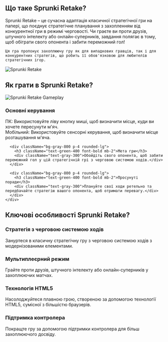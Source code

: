 ## Що таке Sprunki Retake?

<div className="flex flex-col md:flex-row items-center gap-8">
  <div className="w-full md:w-1/2 text-xl">
    Sprunki Retake – це сучасна адаптація класичної стратегічної гри на папері, що поєднує стратегічне планування з захопленням від конкурентної гри в режимі черговості. Чи граєте ви проти друзів, штучного інтелекту або онлайн-суперників, завдання полягає в тому, щоб обіграти свого опонента і забити переможний гол!

    Ця гра пропонує захоплюючу гру як для випадкових гравців, так і для конкурентних стратегів, що робить її обов'язковою для любителів стратегічних ігор.
  </div>
  <div className="w-full md:w-1/2 flex justify-center items-center">
    <img 
      src="https://sprunkiretake.fun/game_screenshot.webp" 
      alt="Sprunki Retake" 
      className="w-4/5 h-auto"
    />
  </div>
</div>

## Як грати в Sprunki Retake?

<div className="flex flex-col md:flex-row items-center gap-8">
  <div className="w-full md:w-1/2">
    <img 
      src="https://sprunkiretake.fun/game_screenshot.webp" 
      alt="Sprunki Retake Gameplay" 
      className="w-4/5 h-auto mx-auto"
    />
  </div>
  <div className="w-full md:w-1/2">
    <div className="grid grid-cols-1 gap-4 mt-0">
      <div className="bg-gray-800 p-4 rounded-lg">
        <h3 className="text-green-400 font-bold mb-2">Основні керування</h3>
        <div className="text-gray-300">
          ПК: Використовуйте ліву кнопку миші, щоб визначити місце, куди ви хочете пересунути м'яч.<br/>
          Мобільний: Використовуйте сенсорні керування, щоб визначити місце розташування м'яча.
        </div>
      </div>

      <div className="bg-gray-800 p-4 rounded-lg">
        <h3 className="text-green-400 font-bold mb-2">Мета гри</h3>
        <div className="text-gray-300">Обойдіть свого опонента, щоб забити переможний гол у цій стратегічній грі з черговою системою ходів.</div>
      </div>

      <div className="bg-gray-800 p-4 rounded-lg">
        <h3 className="text-green-400 font-bold mb-2">Просунуті поради</h3>
        <div className="text-gray-300">Плануйте свої ходи ретельно та передбачайте стратегію вашого опонента, щоб отримати перевагу.</div>
      </div>
    </div>
  </div>
</div>

## Ключові особливості Sprunki Retake?

<div className="grid grid-cols-1 md:grid-cols-2 gap-4">
  <div className="bg-gray-800 p-4 rounded-lg">
    <h3 className="text-green-400 font-bold mb-2">Стратегія з черговою системою ходів</h3>
    <div className="text-gray-300">Зануртеся в класичну стратегічну гру з черговою системою ходів з модернізованими елементами.</div>
  </div>

  <div className="bg-gray-800 p-4 rounded-lg">
    <h3 className="text-green-400 font-bold mb-2">Мультиплеєрний режим</h3>
    <div className="text-gray-300">Грайте проти друзів, штучного інтелекту або онлайн-суперників у захоплюючих матчах.</div>
  </div>

  <div className="bg-gray-800 p-4 rounded-lg">
    <h3 className="text-green-400 font-bold mb-2">Технологія HTML5</h3>
    <div className="text-gray-300">Насолоджуйтеся плавною грою, створеною за допомогою технології HTML5, сумісної з більшістю браузерів.</div>
  </div>

  <div className="bg-gray-800 p-4 rounded-lg">
    <h3 className="text-green-400 font-bold mb-2">Підтримка контролера</h3>
    <div className="text-gray-300">Покращте гру за допомогою підтримки контролера для більш захоплюючого досвіду.</div>
  </div>
</div>